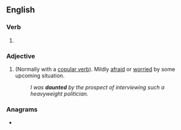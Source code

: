 ==English==

===Verb===
{{head|en|verb form}}

# {{en-past of|daunt}}

===Adjective===
{{en-adj|more}}

# (Normally with a [[copular verb]]). Mildly [[afraid]] or [[worried]] by some upcoming situation.
#: ''I was '''daunted''' by the prospect of interviewing such a heavyweight politician.''

===Anagrams===
* {{anagrams|en|a=addentu|undated}}